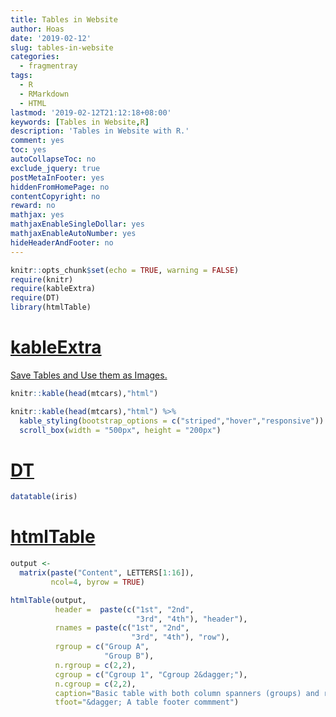 ```yaml
---
title: Tables in Website
author: Hoas
date: '2019-02-12'
slug: tables-in-website
categories:
  - fragmentray
tags:
  - R
  - RMarkdown
  - HTML
lastmod: '2019-02-12T21:12:18+08:00'
keywords: [Tables in Website,R]
description: 'Tables in Website with R.'
comment: yes
toc: yes
autoCollapseToc: no
exclude_jquery: true
postMetaInFooter: yes
hiddenFromHomePage: no
contentCopyright: no
reward: no
mathjax: yes
mathjaxEnableSingleDollar: yes
mathjaxEnableAutoNumber: yes
hideHeaderAndFooter: no
---
```


<!--more-->
```r
knitr::opts_chunk$set(echo = TRUE, warning = FALSE)
require(knitr)
require(kableExtra)
require(DT)
library(htmlTable)
```

# [kableExtra](https://haozhu233.github.io/kableExtra/awesome_table_in_html_cn.html)

  [Save Tables and Use them as Images.](https://haozhu233.github.io/kableExtra/save_kable_and_as_image.html)
```r
knitr::kable(head(mtcars),"html")

knitr::kable(head(mtcars),"html") %>%
  kable_styling(bootstrap_options = c("striped","hover","responsive")) %>%
  scroll_box(width = "500px", height = "200px")
```

# [DT](https://rstudio.github.io/DT/)

```r
datatable(iris)
```

# [htmlTable](https://cran.r-project.org/web/packages/htmlTable/vignettes/tables.html)

```r
output <- 
  matrix(paste("Content", LETTERS[1:16]), 
         ncol=4, byrow = TRUE)

htmlTable(output,
          header =  paste(c("1st", "2nd",
                            "3rd", "4th"), "header"),
          rnames = paste(c("1st", "2nd",
                           "3rd", "4th"), "row"),
          rgroup = c("Group A",
                     "Group B"),
          n.rgroup = c(2,2),
          cgroup = c("Cgroup 1", "Cgroup 2&dagger;"),
          n.cgroup = c(2,2), 
          caption="Basic table with both column spanners (groups) and row groups",
          tfoot="&dagger; A table footer commment")
```

